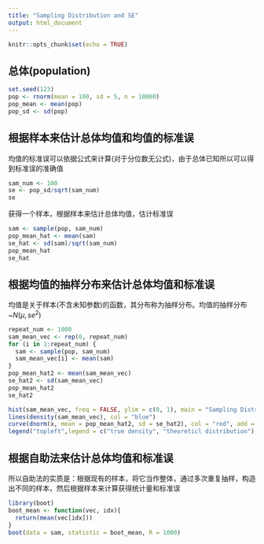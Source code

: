 ---
title: "Sampling Distribution and SE"
output: html_document
---

```{r setup, include=FALSE}
knitr::opts_chunk$set(echo = TRUE)
```

## 总体(population)

```{r}
set.seed(123)
pop <- rnorm(mean = 100, sd = 5, n = 10000)
pop_mean <- mean(pop)
pop_sd <- sd(pop)
```

## 根据样本来估计总体均值和均值的标准误

均值的标准误可以依据公式来计算(对于分位数无公式)，由于总体已知所以可以得到标准误的准确值
```{r}
sam_num <- 100
se <- pop_sd/sqrt(sam_num)
se
```

获得一个样本，根据样本来估计总体均值，估计标准误
```{r}
sam <- sample(pop, sam_num)
pop_mean_hat <- mean(sam)
se_hat <- sd(sam)/sqrt(sam_num)
pop_mean_hat
se_hat
```

## 根据均值的抽样分布来估计总体均值和标准误

均值是关于样本(不含未知参数)的函数，其分布称为抽样分布。均值的抽样分布~$N(\mu, {se}^2)$
```{r}
repeat_num <- 1000
sam_mean_vec <- rep(0, repeat_num)
for (i in 1:repeat_num) {
  sam <- sample(pop, sam_num)
  sam_mean_vec[i] <- mean(sam)
}
pop_mean_hat2 <- mean(sam_mean_vec)
se_hat2 <- sd(sam_mean_vec)
pop_mean_hat2
se_hat2

hist(sam_mean_vec, freq = FALSE, ylim = c(0, 1), main = "Sampling Distribution of mean", xlab = "sample mean", ylab = "probability density")
lines(density(sam_mean_vec), col = "blue")
curve(dnorm(x, mean = pop_mean_hat2, sd = se_hat2), col = "red", add = TRUE)
legend("topleft",legend = c("true density", "theoreticl distribution"), lwd=1, col=c("blue", "red"))
```

## 根据自助法来估计总体均值和标准误

所以自助法的实质是：根据现有的样本，将它当作整体，通过多次重复抽样，构造出不同的样本，然后根据样本来计算获得统计量和标准误

```{r}
library(boot)
boot_mean <- function(vec, idx){
  return(mean(vec[idx]))
}
boot(data = sam, statistic = boot_mean, R = 1000)
```